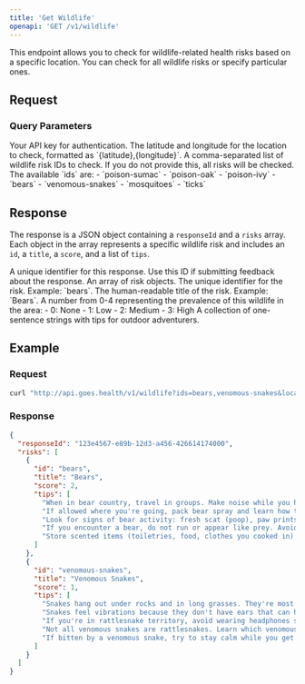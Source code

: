 ```yaml
---
title: 'Get Wildlife'
openapi: 'GET /v1/wildlife'
---
```


This endpoint allows you to check for wildlife-related health risks based on a specific location. You can check for all wildlife risks or specify particular ones.

## Request

### Query Parameters

<ParamField query="api_key" type="string" required>
  Your API key for authentication.
</ParamField>

<ParamField query="location" type="string" required>
  The latitude and longitude for the location to check, formatted as `{latitude},{longitude}`.
</ParamField>

<ParamField query="ids" type="string">
  A comma-separated list of wildlife risk IDs to check. If you do not provide this, all risks will be checked.
  The available `ids` are:
  - `poison-sumac`
  - `poison-oak`
  - `poison-ivy`
  - `bears`
  - `venomous-snakes`
  - `mosquitoes`
  - `ticks`
</ParamField>

## Response

The response is a JSON object containing a `responseId` and a `risks` array. Each object in the array represents a specific wildlife risk and includes an `id`, a `title`, a `score`, and a list of `tips`.

<ResponseField name="responseId" type="string">
  A unique identifier for this response. Use this ID if submitting feedback about the response.
</ResponseField>

<ResponseField name="risks" type="array">
  An array of risk objects.
  <ResponseField name="id" type="string">
    The unique identifier for the risk. Example: `bears`.
  </ResponseField>
  <ResponseField name="title" type="string">
    The human-readable title of the risk. Example: `Bears`.
  </ResponseField>
  <ResponseField name="score" type="number">
    A number from 0-4 representing the prevalence of this wildlife in the area:
    - 0: None
    - 1: Low
    - 2: Medium
    - 3: High
  </ResponseField>
  <ResponseField name="tips" type="array">
    A collection of one-sentence strings with tips for outdoor adventurers.
  </ResponseField>
</ResponseField>

## Example

### Request

```bash
curl "http://api.goes.health/v1/wildlife?ids=bears,venomous-snakes&location=34.0522,-118.2437&api_key=YOUR_API_KEY"
```

### Response

```json
{
  "responseId": "123e4567-e89b-12d3-a456-426614174000",
  "risks": [
    {
      "id": "bears",
      "title": "Bears",
      "score": 2,
      "tips": [
        "When in bear country, travel in groups. Make noise while you hike, especially around corners or near running water to avoid surprising a bear.",
        "If allowed where you're going, pack bear spray and learn how to use it properly. You can spray at a charging bear 20-30 feet away.",
        "Look for signs of bear activity: fresh scat (poop), paw prints, ripped bark on trees, or berry bushes.",
        "If you encounter a bear, do not run or appear like prey. Avoid eye contact and back away slowly while speaking in a loud, firm voice.",
        "Store scented items (toiletries, food, clothes you cooked in) in airtight containers at least 100 ft from camp."
      ]
    },
    {
      "id": "venomous-snakes",
      "title": "Venomous Snakes",
      "score": 1,
      "tips": [
        "Snakes hang out under rocks and in long grasses. They're most active when it's warm and sunny out.",
        "Snakes feel vibrations because they don't have ears that can hear. Stomp or shuffle your feet so snakes can feel you approaching.",
        "If you're in rattlesnake territory, avoid wearing headphones so you can hear any warning rattles.",
        "Not all venomous snakes are rattlesnakes. Learn which venomous snakes are in the area and how to identify them.",
        "If bitten by a venomous snake, try to stay calm while you get to emergency medical care. Methods to slow or stop the venom will only make the bite worse."
      ]
    }
  ]
}
``` 